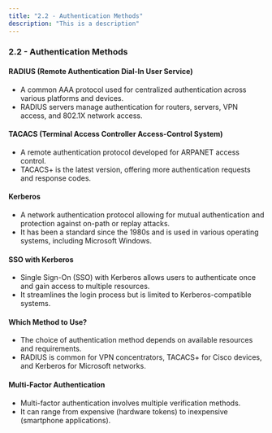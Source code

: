 ```yaml
---
title: "2.2 - Authentication Methods"
description: "This is a description"
---
```


### 2.2 - Authentication Methods

#### RADIUS (Remote Authentication Dial-In User Service)

- A common AAA protocol used for centralized authentication across various platforms and devices.
- RADIUS servers manage authentication for routers, servers, VPN access, and 802.1X network access.

#### TACACS (Terminal Access Controller Access-Control System)

- A remote authentication protocol developed for ARPANET access control.
- TACACS+ is the latest version, offering more authentication requests and response codes.

#### Kerberos

- A network authentication protocol allowing for mutual authentication and protection against on-path or replay attacks.
- It has been a standard since the 1980s and is used in various operating systems, including Microsoft Windows.

#### SSO with Kerberos

- Single Sign-On (SSO) with Kerberos allows users to authenticate once and gain access to multiple resources.
- It streamlines the login process but is limited to Kerberos-compatible systems.

#### Which Method to Use?

- The choice of authentication method depends on available resources and requirements.
- RADIUS is common for VPN concentrators, TACACS+ for Cisco devices, and Kerberos for Microsoft networks.

#### Multi-Factor Authentication

- Multi-factor authentication involves multiple verification methods.
- It can range from expensive (hardware tokens) to inexpensive (smartphone applications).
